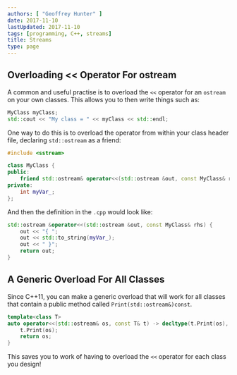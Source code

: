 ```yaml
---
authors: [ "Geoffrey Hunter" ]
date: 2017-11-10
lastUpdated: 2017-11-10
tags: [programming, C++, streams]
title: Streams
type: page
---
```



## Overloading &lt;&lt; Operator For ostream

A common and useful practise is to overload the `<<` operator for an `ostream` on your own classes. This allows you to then write things such as:

```c++    
MyClass myClass;
std::cout << "My class = " << myClass << std::endl;
```

One way to do this is to overload the operator from within your class header file, declaring `std::ostream` as a friend:

```c++    
#include <sstream>

class MyClass {
public:
    friend std::ostream& operator<<(std::ostream &out, const MyClass& rhs);
private:
    int myVar_;
};
```

And then the definition in the `.cpp` would look like:

```c++    
std::ostream &operator<<(std::ostream &out, const MyClass& rhs) {
    out << "{ ";
    out << std::to_string(myVar_);
    out << " }";
    return out;
}
```

## A Generic Overload For All Classes

Since C++11, you can make a generic overload that will work for all classes that contain a public method called `Print(std::ostream&)const`.

```c++    
template<class T>
auto operator<<(std::ostream& os, const T& t) -> decltype(t.Print(os), os) { 
    t.Print(os); 
    return os; 
}
```

This saves you to work of having to overload the `<<` operator for each class you design!

